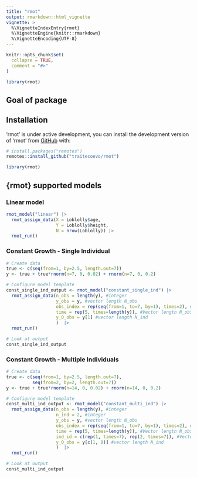 ```yaml
---
title: "rmot"
output: rmarkdown::html_vignette
vignette: >
  %\VignetteIndexEntry{rmot}
  %\VignetteEngine{knitr::rmarkdown}
  %\VignetteEncoding{UTF-8}
---
```


```r
knitr::opts_chunk$set(
  collapse = TRUE,
  comment = "#>"
)

library(rmot)
```

## Goal of package

## Installation

'rmot' is under active development, you can install the development version of 'rmot' from [GitHub](https://github.com/) with:

```r
# install.packages("remotes")
remotes::install_github("traitecoevo/rmot")

library(rmot)
```

## {rmot} supported models

### Linear model

```r
rmot_model("linear") |>
  rmot_assign_data(X = Loblolly$age,
                   Y = Loblolly$height,
                   N = nrow(Loblolly)) |>
  rmot_run()
```

### Constant Growth - Single Individual

```r
# Create data
true <- c(seq(from=1, by=2.5, length.out=7))
y <- true + true*rnorm(n=7, 0, 0.02) + rnorm(n=7, 0, 0.2)

# Configure model template
const_single_ind_output <- rmot_model("constant_single_ind") |>
  rmot_assign_data(n_obs = length(y), #integer
                   y_obs = y, #vector length N_obs
                   obs_index = rep(seq(from=1, to=7, by=1), times=2), #vector length N_obs
                   time = rep(5, times=length(y)), #Vector length N_obs
                   y_0_obs = y[1] #vector length N_ind
                   )  |>
  rmot_run()

# Look at output
const_single_ind_output
```

### Constant Growth - Multiple Individuals

```r
# Create data
true <- c(seq(from=1, by=2.5, length.out=7),
          seq(from=2, by=2, length.out=7))
y <- true + true*rnorm(n=14, 0, 0.02) + rnorm(n=14, 0, 0.2)

# Configure model template
const_multi_ind_output <- rmot_model("constant_multi_ind") |>
  rmot_assign_data(n_obs = length(y), #integer
                   n_ind = 2, #integer
                   y_obs = y, #vector length N_obs
                   obs_index = rep(seq(from=1, to=7, by=1), times=2), #vector length N_obs
                   time = rep(5, times=length(y)), #Vector length N_obs
                   ind_id = c(rep(1, times=7), rep(2, times=7)), #Vector length N_obs
                   y_0_obs = y[c(1, 8)] #vector length N_ind
                   )  |>
  rmot_run()

# Look at output
const_multi_ind_output
```
